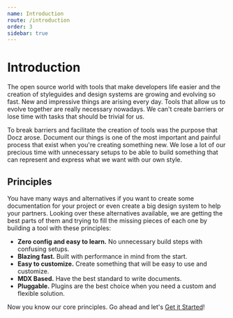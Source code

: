 ```yaml
---
name: Introduction
route: /introduction
order: 3
sidebar: true
---
```


# Introduction

The open source world with tools that make developers life easier and the creation of styleguides and design systems are growing and evolving so fast. New and impressive things are arising every day. Tools that allow us to evolve together are really necessary nowadays. We can't create barriers or lose time with tasks that should be trivial for us.

To break barriers and facilitate the creation of tools was the purpose that Docz arose. Document our things is one of the most important and painful process that exist when you're creating something new. We lose a lot of our precious time with unnecessary setups to be able to build something that can represent and express what we want with our own style.

## Principles

You have many ways and alternatives if you want to create some documentation for your project or even create a big design system to help your partners. Looking over these alternatives available, we are getting the best parts of them and trying to fill the missing pieces of each one by building a tool with these principles:

- **Zero config and easy to learn.** No unnecessary build steps with confusing setups.
- **Blazing fast.** Built with performance in mind from the start.
- **Easy to customize.** Create something that will be easy to use and customize.
- **MDX Based.** Have the best standard to write documents.
- **Pluggable.** Plugins are the best choice when you need a custom and flexible solution.

Now you know our core principles. Go ahead and let's [Get it Started](/introduction/getting-started)!
